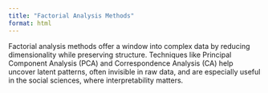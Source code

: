 ```yaml
---
title: "Factorial Analysis Methods"
format: html
---
```


Factorial analysis methods offer a window into complex data by reducing dimensionality while preserving structure. Techniques like Principal Component Analysis (PCA) and Correspondence Analysis (CA) help uncover latent patterns, often invisible in raw data, and are especially useful in the social sciences, where interpretability matters.
